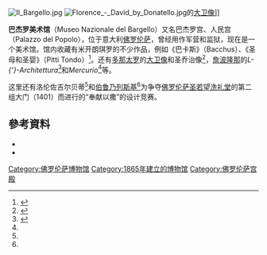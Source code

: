[[File:Il_Bargello.jpg|thumb]]
[[File:Florence_-_David_by_Donatello.jpg|thumb]]的[[大衛_(多那太羅)|大卫像]]]]

'''巴杰罗美术馆'''（Museo Nazionale del Bargello）又名巴杰罗宫、人民宫（Palazzo del Popolo），位于意大利[[佛罗伦萨|佛罗伦萨]]，曾经用作军营和监狱，现在是一个美术馆。馆内收藏有米开朗琪罗的不少作品，例如《巴卡斯》（Bacchus）、《圣母和圣婴》（Pitti Tondo）<ref name=mich>{{cite web|url=http://www.polomuseale.firenze.it/english/musei/bargello/opere.asp?s=99 |title=Sala di Michelangelo e della scultura del Cinquecento |work=Bargello National Museum |publisher=Ministry of Cultural Heritage |accessdate=2006年7月24日 |deadurl=yes |archiveurl=https://web.archive.org/web/20060606060938/http://www.polomuseale.firenze.it/english/musei/bargello/opere.asp?s=99 |archivedate=2006年6月6日 }}</ref>。还有[[多那太罗|多那太罗]]的[[大衛_(多那太羅)|大卫像]]和圣乔治像<ref name=don>{{cite web|url=http://www.polomuseale.firenze.it/english/musei/bargello/opere.asp?s=104 |title=Salone di Donatello e della Scultura del Quattrocento |work=Bargello National Museum |publisher=Ministry of Cultural Heritage |accessdate=2006年7月24日 |deadurl=yes |archiveurl=https://web.archive.org/web/20060606060734/http://www.polomuseale.firenze.it/english/musei/bargello/opere.asp?s=104 |archivedate=2006年6月6日 }}</ref>，[[詹波隆那|詹波隆那]]的''L-{’}-Architettura''<ref>{{cite web|url=http://www.polomuseale.firenze.it/english/musei/bargello/opere.asp?s=105 |title=Verone |work=Bargello National Museum |publisher=Ministry of Cultural Heritage |accessdate=2006年7月24日 |deadurl=yes |archiveurl=https://web.archive.org/web/20060606061015/http://www.polomuseale.firenze.it/english/musei/bargello/opere.asp?s=105 |archivedate=2006年6月6日 }}</ref>和''Mercurio''<ref name=mich/>等。

这里还有洛伦佐吉尔贝蒂<ref name=don/>和[[伯鲁乃列斯基|伯鲁乃列斯基]]<ref name=don/>为争夺[[佛罗伦萨圣若望洗礼堂|佛罗伦萨圣若望洗礼堂]]的第二组大门（1401）而进行的“奉献以撒”的设计竞赛。

==參考資料==
<div class="references-small">
<references />
</div>
{{commons|Il Bargello}}
* {{cite web | url = http://www.bargellomusei.beniculturali.it/ | title = Bargello National Museum | publisher = Ministry of Cultural Heritage | accessdate = July 24, 2016 | archive-date = 2016-09-13 | archive-url = https://web.archive.org/web/20160913093727/http://www.bargellomusei.beniculturali.it/ | dead-url = no }}
* {{cite web | url = http://www.compart-multimedia.com/virtuale/us/florence/palace_of_bargello.htm | title = Palace of Bargello | format = HTML and QuickTimeVR | work = ItalyGuides | accessdate = July 24, 2006 | archive-date = 2006-02-11 | archive-url = https://web.archive.org/web/20060211175154/http://www.compart-multimedia.com/virtuale/us/florence/palace_of_bargello.htm | dead-url = no }}
{{Coord|43|46|13.34|N|11|15|30.06|E|type:landmark|display=title}}

{{佛罗伦萨地标}}

[[Category:佛罗伦萨博物馆|Category:佛罗伦萨博物馆]]
[[Category:1865年建立的博物馆|Category:1865年建立的博物馆]]
[[Category:佛罗伦萨宫殿|Category:佛罗伦萨宫殿]]